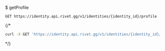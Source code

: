 $ getProfile
```
GET https://identity.api.rivet.gg/v1/identities/{identity_id}/profile
```


{/*<RequestExample>
```bash curl
curl -X GET 'https://identity.api.rivet.gg/v1/identities/{identity_id}/profile'
```
</RequestExample>*/}
